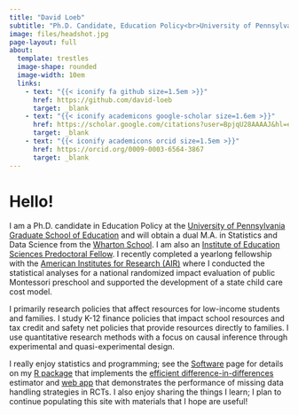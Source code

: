 ```yaml
---
title: "David Loeb"
subtitle: "Ph.D. Candidate, Education Policy<br>University of Pennsylvania"
image: files/headshot.jpg
page-layout: full
about: 
  template: trestles
  image-shape: rounded
  image-width: 10em
  links: 
    - text: "{{< iconify fa github size=1.5em >}}"
      href: https://github.com/david-loeb
      target: _blank
    - text: "{{< iconify academicons google-scholar size=1.6em >}}"
      href: https://scholar.google.com/citations?user=BpjqU28AAAAJ&hl=en
      target: _blank
    - text: "{{< iconify academicons orcid size=1.5em >}}"
      href: https://orcid.org/0009-0003-6564-3867
      target: _blank
---
```


# Hello!

I am a Ph.D. candidate in Education Policy at the [University of Pennsylvania Graduate School of Education](https://www.gse.upenn.edu){target="_blank"} and will obtain a dual M.A. in Statistics and Data Science from the [Wharton School](https://www.wharton.upenn.edu){target="_blank"}. I am also an [Institute of Education Sciences Predoctoral Fellow](https://www.gse.upenn.edu/student-life/enhancing-your-journey/research-opportunities/institute-education-sciences-predoctoral-training-program){target="_blank"}. I recently completed a yearlong fellowship with the [American Institutes for Research (AIR)](https://www.air.org){target="_blank"} where I conducted the statistical analyses for a national randomized impact evaluation of public Montessori preschool and supported the development of a state child care cost model.

I primarily research policies that affect resources for low-income students and families. I study K-12 finance policies that impact school resources and tax credit and safety net policies that provide resources directly to families. I use quantitative research methods with a focus on causal inference through experimental and quasi-experimental design.

I really enjoy statistics and programming; see the [Software](software.qmd) page for details on my [R package](https://github.com/david-loeb/edid){target="_blank"} that implements the [efficient difference-in-differences](https://arxiv.org/abs/2506.17729){target="_blank"} estimator and [web app](https://davidloeb.shinyapps.io/missing-data/){target="_blank"} that demonstrates the performance of missing data handling strategies in RCTs. I also enjoy sharing the things I learn; I plan to continue populating this site with materials that I hope are useful!